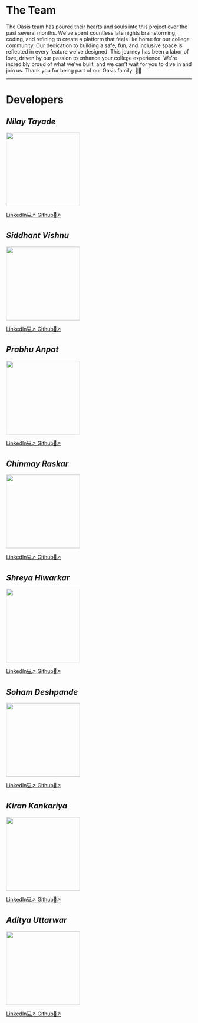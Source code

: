 # The Team

The Oasis team has poured their hearts and souls into this project over the past several months. We've spent countless late nights brainstorming, coding, and refining to create a platform that feels like home for our college community. Our dedication to building a safe, fun, and inclusive space is reflected in every feature we've designed. This journey has been a labor of love, driven by our passion to enhance your college experience. We’re incredibly proud of what we've built, and we can’t wait for you to dive in and join us. Thank you for being part of our Oasis family. 🌴✨
***

# Developers


## *Nilay Tayade*

<img src="https://res.cloudinary.com/dzhpx2alw/image/upload/q_20/v1719339071/20240625_233743_mhblkt.png" width="200px" height="200px"/>

[LinkedIn💻↗ ](https://www.linkedin.com/in/nilay-tayade/) [Github👾↗ ](https://github.com/nilaytayade)


## *Siddhant Vishnu*
<img src="https://res.cloudinary.com/dzhpx2alw/image/upload/q_50/v1719339072/20240624_193212_bt7zzf.png" width="200px" height="200px"/>

[LinkedIn💻↗ ](https://www.linkedin.com/in/siddhant-vishnu-832296280/) [Github👾↗ ](https://github.com/SidTheKid-dotcom)



## *Prabhu Anpat*
<img src="https://res.cloudinary.com/dzhpx2alw/image/upload/q_50/v1719339071/20240624_193247_eruqkn.png" width="200px" height="200px"/>

[LinkedIn💻↗ ](https://www.linkedin.com/in/prabhu-anpat-40aa46263/) [Github👾↗ ](https://github.com/PrabhuAnpat20)

## *Chinmay Raskar*

<img src="https://res.cloudinary.com/dzhpx2alw/image/upload/q_50/v1719339042/20240624_193047_mbxni8.png" width="200px" height="200px"/>

[LinkedIn💻↗ ](https://www.linkedin.com/in/chinmay-raskar-4018942aa/) [Github👾↗ ](https://github.com/CarIsFast)

## *Shreya Hiwarkar*

<img src="https://res.cloudinary.com/dzhpx2alw/image/upload/q_50/v1719339009/20240624_193146_vpm0cj.png" width="200px" height="200px"/>

[LinkedIn💻↗ ](https://www.linkedin.com/in/shreya-hiwarkar-162b09259/) [Github👾↗ ](https://github.com/ShreyaHiwarkar)

## *Soham Deshpande*
<img src="https://res.cloudinary.com/dzhpx2alw/image/upload/q_50/v1719339040/20240625_233437_zqsnin.png" width="200px" height="200px"/>

[LinkedIn💻↗ ](https://www.linkedin.com/in/soham-deshpande-9aa537264/) [Github👾↗ ](https://github.com/sohamvin)

## *Kiran Kankariya*

<img src="https://res.cloudinary.com/dzhpx2alw/image/upload/q_50/v1719339060/20240625_233503_jm6lpf.png" width="200px" height="200px"/>

[LinkedIn💻↗ ](https://www.linkedin.com/in/kiran-kankariya-630614258/) [Github👾↗ ](https://github.com/Kiran1504)

## *Aditya Uttarwar*

<img src="https://res.cloudinary.com/dzhpx2alw/image/upload/v1719340698/20240626_000624_yryzbe.png" width="200px" height="200px"/>

[LinkedIn💻↗ ](https://www.linkedin.com/in/aditya-uttarwar-ab7795245/) [Github👾↗ ](https://github.com/DeAdiU)




